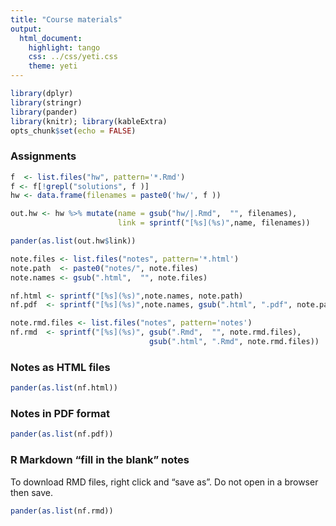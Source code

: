 ```yaml
---
title: "Course materials"
output:   
  html_document:
    highlight: tango
    css: ../css/yeti.css
    theme: yeti
---
```


```r
library(dplyr)
library(stringr)
library(pander)
library(knitr); library(kableExtra)
opts_chunk$set(echo = FALSE)
```

### Assignments

```r
f  <- list.files("hw", pattern='*.Rmd')
f <- f[!grepl("solutions", f )]
hw <- data.frame(filenames = paste0('hw/', f ))

out.hw <- hw %>% mutate(name = gsub("hw/|.Rmd",  "", filenames), 
                        link = sprintf("[%s](%s)",name, filenames))

```

```r
pander(as.list(out.hw$link))
```

```r
note.files <- list.files("notes", pattern='*.html')
note.path  <- paste0("notes/", note.files)
note.names <- gsub(".html",  "", note.files)

nf.html <- sprintf("[%s](%s)",note.names, note.path)
nf.pdf  <- sprintf("[%s](%s)",note.names, gsub(".html", ".pdf", note.path))

note.rmd.files <- list.files("notes", pattern='notes')
nf.rmd  <- sprintf("[%s](%s)", gsub(".Rmd",  "", note.rmd.files), 
                               gsub(".html", ".Rmd", note.rmd.files))
```

### Notes as HTML files

```r
pander(as.list(nf.html))
```


### Notes in PDF format
```r
pander(as.list(nf.pdf))
```

### R Markdown "fill in the blank" notes
To download RMD files, right click and "save as". Do not open in a browser then save. 

```r
pander(as.list(nf.rmd))
```






